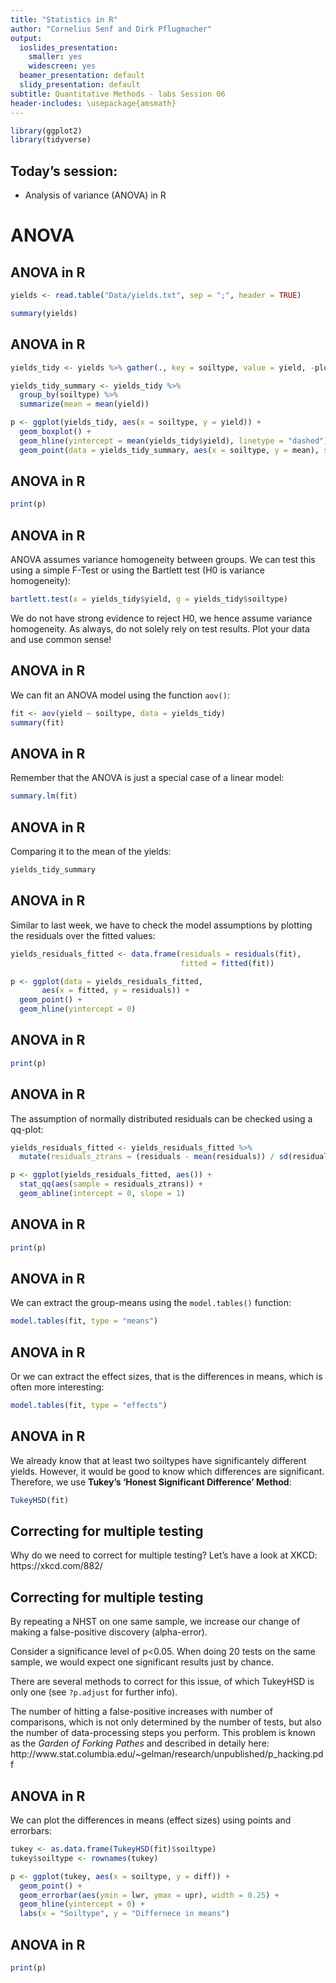 ```yaml
---
title: "Statistics in R"
author: "Cornelius Senf and Dirk Pflugmacher"
output:
  ioslides_presentation:
    smaller: yes
    widescreen: yes
  beamer_presentation: default
  slidy_presentation: default
subtitle: Quantitative Methods - labs Session 06
header-includes: \usepackage{amsmath}
---
```


<style type="text/css">
slide.backdrop {
  background: none !important;
  background-color: white !important;
}
</style>

```r
library(ggplot2)
library(tidyverse)
```

## Today's session:

- Analysis of variance (ANOVA) in R

# ANOVA

## ANOVA in R

```r
yields <- read.table("Data/yields.txt", sep = ";", header = TRUE)

summary(yields)
```

## ANOVA in R

```r
yields_tidy <- yields %>% gather(., key = soiltype, value = yield, -plotid)

yields_tidy_summary <- yields_tidy %>% 
  group_by(soiltype) %>%
  summarize(mean = mean(yield))

p <- ggplot(yields_tidy, aes(x = soiltype, y = yield)) +
  geom_boxplot() +
  geom_hline(yintercept = mean(yields_tidy$yield), linetype = "dashed") +
  geom_point(data = yields_tidy_summary, aes(x = soiltype, y = mean), shape = 2)
```

## ANOVA in R

```r
print(p)
```

## ANOVA in R

ANOVA assumes variance homogeneity between groups. We can test this using a simple F-Test or using the Bartlett test (H0 is variance homogeneity):

```r
bartlett.test(x = yields_tidy$yield, g = yields_tidy$soiltype)
```

We do not have strong evidence to reject H0, we hence assume variance homogeneity. As always, do not solely rely on test results. Plot your data and use common sense!

## ANOVA in R

We can fit an ANOVA model using the function `aov()`:

```r
fit <- aov(yield ~ soiltype, data = yields_tidy)
summary(fit)
```

## ANOVA in R

Remember that the ANOVA is just a special case of a linear model:

```r
summary.lm(fit)
```

## ANOVA in R

Comparing it to the mean of the yields:

```r
yields_tidy_summary
```

## ANOVA in R

Similar to last week, we have to check the model assumptions by plotting the residuals over the fitted values:

```r
yields_residuals_fitted <- data.frame(residuals = residuals(fit),
                                      fitted = fitted(fit))

p <- ggplot(data = yields_residuals_fitted,
       aes(x = fitted, y = residuals)) +
  geom_point() +
  geom_hline(yintercept = 0)
```

## ANOVA in R

```r
print(p)
```

## ANOVA in R

The assumption of normally distributed residuals can be checked using a qq-plot: 

```r
yields_residuals_fitted <- yields_residuals_fitted %>% 
  mutate(residuals_ztrans = (residuals - mean(residuals)) / sd(residuals))

p <- ggplot(yields_residuals_fitted, aes()) +
  stat_qq(aes(sample = residuals_ztrans)) +
  geom_abline(intercept = 0, slope = 1)
```

## ANOVA in R

```r
print(p)
```

## ANOVA in R

We can extract the group-means using the `model.tables()` function:

```r
model.tables(fit, type = "means")
```

## ANOVA in R

Or we can extract the effect sizes, that is the differences in means, which is often more interesting:

```r
model.tables(fit, type = "effects")
```

## ANOVA in R

We already know that at least two soiltypes have significantely different yields. However, it would be good to know which differences are significant. Therefore, we use **Tukey's ‘Honest Significant Difference’ Method**:

```r
TukeyHSD(fit)
```

## Correcting for multiple testing

Why do we need to correct for multiple testing? Let's have a look at XKCD: https://xkcd.com/882/

## Correcting for multiple testing

By repeating a NHST on one same sample, we increase our change of making a false-positive discovery (alpha-error). 

Consider a significance level of p<0.05. When doing 20 tests on the same sample, we would expect one significant results just by chance.

There are several methods to correct for this issue, of which TukeyHSD is only one (see `?p.adjust` for further info).

The number of hitting a false-positive increases with number of comparisons, which is not only determined by the number of tests, but also the number of data-processing steps you perform. This problem is known as the *Garden of Forking Pathes* and described in detaily here: http://www.stat.columbia.edu/~gelman/research/unpublished/p_hacking.pdf

## ANOVA in R

We can plot the differences in means (effect sizes) using points and errorbars:

```r
tukey <- as.data.frame(TukeyHSD(fit)$soiltype)
tukey$soiltype <- rownames(tukey)

p <- ggplot(tukey, aes(x = soiltype, y = diff)) + 
  geom_point() +
  geom_errorbar(aes(ymin = lwr, ymax = upr), width = 0.25) +
  geom_hline(yintercept = 0) +
  labs(x = "Soiltype", y = "Differnece in means")
```

## ANOVA in R

```r
print(p)
```

